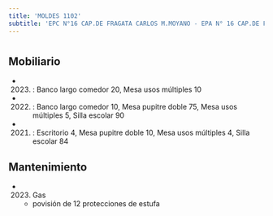 ```yaml
---
title: 'MOLDES 1102'
subtitle: 'EPC N°16 CAP.DE FRAGATA CARLOS M.MOYANO - EPA N° 16 CAP.DE FRAGATA CARLOS M.MOYANO'
---
```


#


## Mobiliario

*  (2023) : Banco largo comedor 20, Mesa usos múltiples 10 

*  (2022) : Banco largo comedor 10, Mesa pupitre doble 75, Mesa usos múltiples 5, Silla escolar 90 

*  (2021) : Escritorio 4, Mesa pupitre doble 10, Mesa usos múltiples 4, Silla escolar 84 





## Mantenimiento

*  (2023) Gas 
    + povisión de 12 protecciones de estufa



